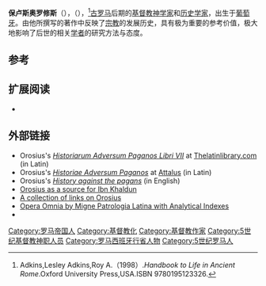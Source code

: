 {{Infobox religious biography
|background = #FFD068 | color = 黑色
|name = 保卢斯·奥罗修斯
|image= Paulo Orosio - Detalle.jpg
|caption = 有关保卢斯奥罗修斯的文物
|birth name =
|alias =
|dharma name =
|birth_date = 385年
|birth_place = 
|death_date = 420年
|death_place =
|nationality = 
|religion = [[基督教|基督教]]
|school = 
|lineage =
|title = 
|location =
|education =
|occupation =
|teacher =
|reincarnation of =
|predecessor =
|successor =
|students =
|spouse =
|partner =
|children =
|website =
}}
'''保卢斯奥罗修斯'''（{{lang-en|Orosius}}），（{{bd|385年||420年|}}），<ref>Adkins,Lesley Adkins,Roy A.（1998）.''Handbook to Life in Ancient Rome''.Oxford University Press,USA.ISBN 9780195123326.</ref>[[古罗马|古罗马]]后期的[[基督教|基督教]][[神学家|神学家]]和[[历史学家|历史学家]]，出生于[[葡萄牙|葡萄牙]]。由他所撰写的著作中反映了[[宗教|宗教]]的发展历史，具有极为重要的参考价值，极大地影响了后世的相关[[学者|学者]]的研究方法与态度。
 
== 参考 ==
{{reflist}}

== 扩展阅读 ==
*{{1911}}

== 外部链接 ==
*Orosius's ''[http://www.thelatinlibrary.com/orosius.html  Historiarum Adversum Paganos Libri VII]{{Wayback|url=http://www.thelatinlibrary.com/orosius.html |date=20090404042354 }}'' at [http://www.thelatinlibrary.com Thelatinlibrary.com]{{Wayback|url=http://www.thelatinlibrary.com/ |date=20110202193725 }} (in Latin)
*Orosius's ''[http://www.attalus.org/latin/orosius.html Historiae Adversum Paganos]{{Wayback|url=http://www.attalus.org/latin/orosius.html |date=20130301032453 }}'' at [http://www.attalus.org Attalus]{{Wayback|url=http://www.attalus.org/ |date=20130302030918 }} (in Latin)
*Orosius's ''[http://sites.google.com/site/demontortoise2000/ History against the pagans]{{Wayback|url=http://sites.google.com/site/demontortoise2000/ |date=20130308094434 }}'' (in English)
*[http://baheyeldin.com/history/khaldun-orosius.html Orosius as a source for Ibn Khaldun]{{Wayback|url=http://baheyeldin.com/history/khaldun-orosius.html |date=20040516075101 }}
*[http://baheyeldin.com/history/orosius.html A collection of links on Orosius]{{Wayback|url=http://baheyeldin.com/history/orosius.html |date=20040520044150 }}
*[http://www.documentacatholicaomnia.eu/30_10_0390-0420-_Paulus_Orosius.html Opera Omnia by Migne Patrologia Latina with Analytical Indexes]{{Wayback|url=http://www.documentacatholicaomnia.eu/30_10_0390-0420-_Paulus_Orosius.html |date=20130429120736 }}
*{{Citation
|last=Orosius
|first=
|year=c. 417
|editor-last=Alfred the Great
|editor-first=
|editor-link=Alfred the Great
|editor2-last=Barrington
|editor2-first=Daines
|editor2-link=Daines Barrington
|contribution=
|title=''The Anglo-Saxon Version, from the Historian Orosius''
|volume=
|edition=
|publisher=Printed by W. Bowyer and J. Nichols and sold by S. Baker
|publication-date=1773
|publication-place=London
|pages=
|url=http://books.google.com/?id=aT0JAAAAQAAJ
|accessdate=2008-08-17
}}

{{Authority control}}

[[Category:罗马帝国人|Category:罗马帝国人]]
[[Category:基督教化|Category:基督教化]]
[[Category:基督教作家|Category:基督教作家]]
[[Category:5世纪基督教神职人员|Category:5世纪基督教神职人员]]
[[Category:罗马西班牙行省人物|Category:罗马西班牙行省人物]]
[[Category:5世纪罗马人|Category:5世纪罗马人]]